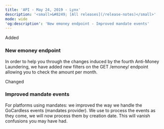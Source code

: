 ```yaml
---
title: 'API - May 24, 2019 - Lynx'  
description: '<small>&#8249; [All releases](/release-notes)</small>'  
mode: wide  
'og:description': 'New emoney endpoint - Improved mandate events'  
---
```

  
  <div class="pill pill-green rn-pill">Added</div> 
  
### New emoney endpoint  

In order to help you through the changes induced by the fourth Anti-Money Laundering, we have added new filters on the GET /emoney/ endpoint allowing you to check the amount per month.  
  <div class="pill pill-blue rn-pill">Changed</div> 
  
### Improved mandate events  

For platforms using mandates: we improved the way we handle the GoCardless events (mandates provider). We use to process the events as they come, we will now process them by creation date. This will vanish confusions you may have had.